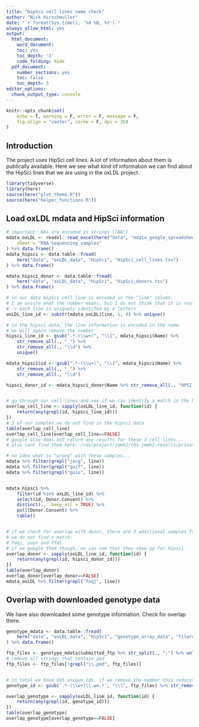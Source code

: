 ```yaml
---
title: "HipSci cell lines name check"
author: "Nick Hirschmuller"
date: "`r format(Sys.time(), '%d %B, %Y')`"
always_allow_html: yes
output:
  html_document:
    word_document:
    toc: yes
    toc_depth: '3'
    code_folding: hide
  pdf_document:
    number_sections: yes
    toc: false
    toc_depth: 3
editor_options: 
  chunk_output_type: console
---
```


```r
knitr::opts_chunk$set(
    echo = T, warning = F, error = F, message = F,
    fig.align = "center", cache = F, dpi = 350
)
```

## **Introduction**
The project uses HipSci cell lines. A lot of information about them is publically available. 
Here we see what kind of information we can find about the HipSci lines that we are using in 
the oxLDL project.


```r
library(tidyverse)
library(here)
source(here("plot_theme.R"))
source(here("helper_functions.R"))
```


## **Load oxLDL mdata and HipSci information**
```r
# important: NAs are encoded as strings ("NA")
mdata_oxLDL <- readxl::read_excel(here("data", "mdata_google_spreadsheet.xlsx"),
    sheet = "RNA Sequencing samples"
) %>% data.frame()
mdata_hipsci <- data.table::fread(
    here("data", "oxLDL_data", "HipSci", "HipSci_cell_lines.tsv")
) %>% data.frame()

mdata_hipsci_donor <- data.table::fread(
    here("data", "oxLDL_data", "HipSci", "HipSci_donors.tsv")
) %>% data.frame()

# in our data HipSci cell line is encoded in the "line" column.
# I am unsure what the number means, but I do not think that it is really relevant so remove it.
# -> each line is uniquely identifed by 4 letters
oxLDL_line_id <- substr(mdata_oxLDL$line, 1, 4) %>% unique()

# in the hipsci data, the line information is encoded in the name.
# we will again remove the number
hipsci_line_id <- gsub(".*-(\\w+)", "\\1", mdata_hipsci$Name) %>%
    str_remove_all(., "_") %>%
    str_remove_all(., "\\d") %>%
    unique()

mdata_hipsci$id <- gsub(".*-(\\w+)", "\\1", mdata_hipsci$Name) %>%
    str_remove_all(., "_") %>%
    str_remove_all(., "\\d")

hipsci_donor_id <- mdata_hipsci_donor$Name %>% str_remove_all(., "HPSI-") %>% unique()


# go through our cell lines and see if we can identify a match in the hipsci data
overlap_cell_line <- sapply(oxLDL_line_id, function(id) {
    return(any(grepl(id, hipsci_line_id)))
})
# 3 of our samples we do not find in the hipsci data
table(overlap_cell_line)
overlap_cell_line[overlap_cell_line==FALSE]
# google also does not return any results for these 3 cell lines...
# also cant find them here: /rds/project/jmmh2/rds-jmmh2-results/private/oxLDL/HipSci/HipSci_sample_biosamples.json

# no idea what is "wrong" with these samples... 
mdata %>% filter(grepl("jacg", line))
mdata %>% filter(grepl("guif", line))
mdata %>% filter(grepl("guio", line))


mdata_hipsci %>%
    filter(id %in% oxLDL_line_id) %>%
    select(id, Donor.Consent) %>%
    distinct(., .keep_all = TRUE) %>%
    pull(Donor.Consent) %>% 
    table()


# if we check for overlap with donor, there are 3 additional samples for which
# we do not find a match:
# foqj, yuyn and ffdl
# if we google them though, we can see that they show up for hipsci
overlap_donor <- sapply(oxLDL_line_id, function(id) {
    return(any(grepl(id, hipsci_donor_id)))
})
table(overlap_donor)
overlap_donor[overlap_donor==FALSE]
mdata_oxLDL %>% filter(grepl("foqj", line))
```



## **Overlap with downloaded genotype data**
We have also downloaded some genotype information. Check for overlap there.
```r
genotype_mdata <- data.table::fread(
    here("data", "oxLDL_data", "HipSci", "genotype_array_data", "filereport_analysis_PRJEB11750_tsv.txt")
) %>% data.frame()

ftp_files <- genotype_mdata$submitted_ftp %>% str_split(., ";") %>% unlist()
# remove all strings that contain ped
ftp_files <- ftp_files[!grepl("\\.ped", ftp_files)]


# in total we have 695 unique ids. if we remove the number this reduces to 242
genotype_id <- gsub('.*-(\\w+)\\.we.*', "\\1", ftp_files) %>% str_remove_all(., "_\\d") %>% unique()

overlap_genotype <- sapply(oxLDL_line_id, function(id) {
    return(any(grepl(id, genotype_id)))
})
table(overlap_genotype)
overlap_genotype[overlap_genotype==FALSE]
```


